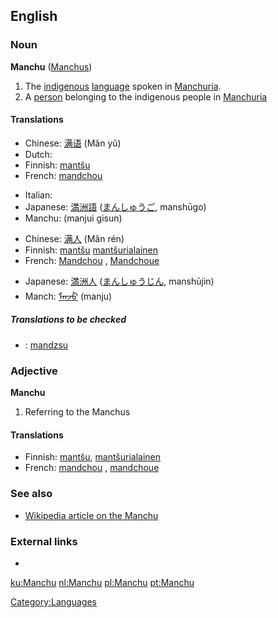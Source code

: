 ==English==

===Noun===
'''Manchu''' ([[Manchus]])

# The [[indigenous]] [[language]] spoken in [[Manchuria]].
# A [[person]] belonging to the indigenous people in [[Manchuria]]

====Translations====
{{trans-top|Language}}
* Chinese: [[满语]] (Mǎn yǔ)
* Dutch: {{t+|nl|Mantsjoe}}
* Finnish: [[mantšu]]
* French: [[mandchou]] {{m}}
{{trans-mid}}
* Italian: {{t|it|mancese|m}}
* Japanese: [[満洲語]] ([[まんしゅうご]], manshūgo)
* Manchu: (manjui gisun)
{{trans-bottom}}

{{trans-top|Person}}
* Chinese: [[满人]] (Mǎn rén)
* Finnish: [[mantšu]] [[mantšurialainen]]
* French: [[Mandchou]] {{m}}, [[Mandchoue]] {{f}}
{{trans-mid}}
* Japanese: [[満洲人]] ([[まんしゅうじん]], manshūjin){{trans-bottom}}
* Manch: [[ᠮᠠᠨᠵᡠ]] (manju)
{{trans-bottom}}

=====Translations to be checked=====
* {{ttbc|Hungarian}}: [[mandzsu]]

===Adjective===
'''Manchu'''

# Referring to the Manchus

====Translations====

* Finnish: [[mantšu]], [[mantšurialainen]]
* French: [[mandchou]] {{m}}, [[mandchoue]] {{f}}

===See also===
* [[w:Manchu|Wikipedia article on the Manchu]]

===External links===
* {{ethnologue|code=mnc}}

[[Category:Languages]]

[[ku:Manchu]]
[[nl:Manchu]]
[[pl:Manchu]]
[[pt:Manchu]]